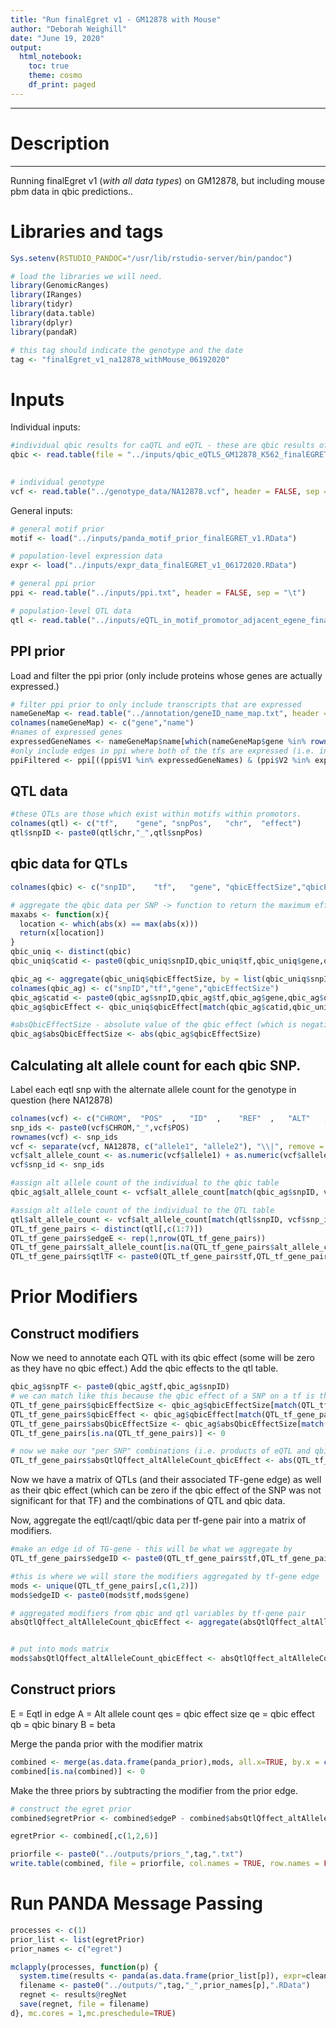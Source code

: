 ```yaml
---
title: "Run finalEgret v1 - GM12878 with Mouse"
author: "Deborah Weighill"
date: "June 19, 2020"
output:
  html_notebook:
    toc: true
    theme: cosmo
    df_print: paged
---
```

___
# Description
___

Running finalEgret v1 (*with all data types*) on GM12878, but including mouse pbm data in qbic predictions..

# Libraries and tags
```r
Sys.setenv(RSTUDIO_PANDOC="/usr/lib/rstudio-server/bin/pandoc")

# load the libraries we will need.
library(GenomicRanges)
library(IRanges)
library(tidyr)
library(data.table)
library(dplyr)
library(pandaR)

# this tag should indicate the genotype and the date
tag <- "finalEgret_v1_na12878_withMouse_06192020"
```

# Inputs

Individual inputs:
```r

#individual qbic results for caQTL and eQTL - these are qbic results of qtls which are (1) in motifs within the promotor region of genes (2) for eQTLs, the eGene is the adjacent gene, for caQTLs, the accessibility region overlaps the motif, (3) the vcf file of the individual(s) in question contains the QTL as an alternate allele and (4) the qbic effect is negative, is predicted from human pbms and predicts a change in binding.
qbic <- read.table(file = "../inputs/qbic_eQTLS_GM12878_K562_finalEGRET_v1_06182020_withMouse.txt", header = FALSE)

  
# individual genotype
vcf <- read.table("../genotype_data/NA12878.vcf", header = FALSE, sep = "\t")
```

General inputs:
```r

# general motif prior
motif <- load("../inputs/panda_motif_prior_finalEGRET_v1.RData")

# population-level expression data
expr <- load("../inputs/expr_data_finalEGRET_v1_06172020.RData")

# general ppi prior
ppi <- read.table("../inputs/ppi.txt", header = FALSE, sep = "\t")

# population-level QTL data
qtl <- read.table("../inputs/eQTL_in_motif_promotor_adjacent_egene_finalEGRET_v1_06172020.txt", header = FALSE)

```

## PPI prior
Load and filter the ppi prior (only include proteins whose genes are actually expressed.)
```r
# filter ppi prior to only include transcripts that are expressed
nameGeneMap <- read.table("../annotation/geneID_name_map.txt", header = FALSE)
colnames(nameGeneMap) <- c("gene","name")
#names of expressed genes
expressedGeneNames <- nameGeneMap$name[which(nameGeneMap$gene %in% rownames(clean_data))]
#only include edges in ppi where both of the tfs are expressed (i.e. in the above list)
ppiFiltered <- ppi[((ppi$V1 %in% expressedGeneNames) & (ppi$V2 %in% expressedGeneNames)),]
```

## QTL data
```r
#these QTLs are those which exist within motifs within promotors.
colnames(qtl) <- c("tf",	"gene", "snpPos",	"chr",	"effect")
qtl$snpID <- paste0(qtl$chr,"_",qtl$snpPos)
```

## qbic data for QTLs
```r
colnames(qbic) <- c("snpID",	"tf",	"gene",	"qbicEffectSize","qbicEffect")

# aggregate the qbic data per SNP -> function to return the maximum effect size of a qbic SNP 
maxabs <- function(x){
  location <- which(abs(x) == max(abs(x)))
  return(x[location])
}
qbic_uniq <- distinct(qbic)
qbic_uniq$catid <- paste0(qbic_uniq$snpID,qbic_uniq$tf,qbic_uniq$gene,qbic_uniq$qbicEffectSize)

qbic_ag <- aggregate(qbic_uniq$qbicEffectSize, by = list(qbic_uniq$snpID,qbic_uniq$tf,qbic_uniq$gene), FUN = maxabs)
colnames(qbic_ag) <- c("snpID","tf","gene","qbicEffectSize")
qbic_ag$catid <- paste0(qbic_ag$snpID,qbic_ag$tf,qbic_ag$gene,qbic_ag$qbicEffectSize)
qbic_ag$qbicEffect <- qbic_uniq$qbicEffect[match(qbic_ag$catid,qbic_uniq$catid)]

#absQbicEffectSize - absolute value of the qbic effect (which is negative)
qbic_ag$absQbicEffectSize <- abs(qbic_ag$qbicEffectSize)
```


## Calculating alt allele count for each qbic SNP.
Label each eqtl snp with the alternate allele count for the genotype in question (here NA12878)
```r
colnames(vcf) <- c("CHROM",  "POS"  ,   "ID"  ,    "REF"  ,   "ALT"   ,  "QUAL"   , "FILTER" , "INFO"   , "FORMAT", "NA12878")
snp_ids <- paste0(vcf$CHROM,"_",vcf$POS)
rownames(vcf) <- snp_ids
vcf <- separate(vcf, NA12878, c("allele1", "allele2"), "\\|", remove = TRUE)
vcf$alt_allele_count <- as.numeric(vcf$allele1) + as.numeric(vcf$allele2)
vcf$snp_id <- snp_ids

#assign alt allele count of the individual to the qbic table
qbic_ag$alt_allele_count <- vcf$alt_allele_count[match(qbic_ag$snpID, vcf$snp_id)]

#assign alt allele count of the individual to the QTL table
qtl$alt_allele_count <- vcf$alt_allele_count[match(qtl$snpID, vcf$snp_id)]
QTL_tf_gene_pairs <- distinct(qtl[,c(1:7)])
QTL_tf_gene_pairs$edgeE <- rep(1,nrow(QTL_tf_gene_pairs))
QTL_tf_gene_pairs$alt_allele_count[is.na(QTL_tf_gene_pairs$alt_allele_count)] <- 0
QTL_tf_gene_pairs$qtlTF <- paste0(QTL_tf_gene_pairs$tf,QTL_tf_gene_pairs$snpID)
```


# Prior Modifiers

## Construct modifiers

Now we need to annotate each QTL with its qbic effect (some will be zero as they have no qbic effect.) Add the qbic effects to the qtl table.

```r

qbic_ag$snpTF <- paste0(qbic_ag$tf,qbic_ag$snpID)
# we can match like this because the qbic effect of a SNP on a tf is the same no matter what nearby gene it is assigned to.
QTL_tf_gene_pairs$qbicEffectSize <- qbic_ag$qbicEffectSize[match(QTL_tf_gene_pairs$qtlTF, qbic_ag$snpTF)]
QTL_tf_gene_pairs$qbicEffect <- qbic_ag$qbicEffect[match(QTL_tf_gene_pairs$qtlTF, qbic_ag$snpTF)]
QTL_tf_gene_pairs$absQbicEffectSize <- qbic_ag$absQbicEffectSize[match(QTL_tf_gene_pairs$qtlTF, qbic_ag$snpTF)]
QTL_tf_gene_pairs[is.na(QTL_tf_gene_pairs)] <- 0

# now we make our "per SNP" combinations (i.e. products of eQTL and qbic variables)
QTL_tf_gene_pairs$absQtlQffect_altAlleleCount_qbicEffect <- abs(QTL_tf_gene_pairs$effect) * QTL_tf_gene_pairs$alt_allele_count * QTL_tf_gene_pairs$qbicEffect

```

Now we have a matrix of QTLs (and their associated TF-gene edge) as well as their qbic effect (which can be zero if the qbic effect of the SNP was not significant for that TF) and the combinations of QTL and qbic data.

Now, aggregate the eqtl/caqtl/qbic data per tf-gene pair into a matrix of modifiers. 

```r
#make an edge id of TG-gene - this will be what we aggregate by
QTL_tf_gene_pairs$edgeID <- paste0(QTL_tf_gene_pairs$tf,QTL_tf_gene_pairs$gene)

#this is where we will store the modifiers aggregated by tf-gene edge
mods <- unique(QTL_tf_gene_pairs[,c(1,2)])
mods$edgeID <- paste0(mods$tf,mods$gene)

# aggregated modifiers from qbic and qtl variables by tf-gene pair
absQtlQffect_altAlleleCount_qbicEffect <- aggregate(absQtlQffect_altAlleleCount_qbicEffect ~ edgeID, data=QTL_tf_gene_pairs, FUN=sum)


# put into mods matrix
mods$absQtlQffect_altAlleleCount_qbicEffect <- absQtlQffect_altAlleleCount_qbicEffect$absQtlQffect_altAlleleCount_qbicEffect[match(mods$edgeID, absQtlQffect_altAlleleCount_qbicEffect$edgeID)]
```


## Construct priors

E = Eqtl in edge
A = Alt allele count
qes = qbic effect size
qe = qbic effect
qb = qbic binary
B = beta

Merge the panda prior with the modifier matrix
```r
combined <- merge(as.data.frame(panda_prior),mods, all.x=TRUE, by.x = c(1,2),by.y = c(1,2))
combined[is.na(combined)] <- 0
```

Make the three priors by subtracting the modifier from the prior edge.
```r
# construct the egret prior
combined$egretPrior <- combined$edgeP - combined$absQtlQffect_altAlleleCount_qbicEffect

egretPrior <- combined[,c(1,2,6)]

priorfile <- paste0("../outputs/priors_",tag,".txt")
write.table(combined, file = priorfile, col.names = TRUE, row.names = FALSE, sep = "\t", quote = FALSE)
```


# Run PANDA Message Passing 

```r
processes <- c(1)
prior_list <- list(egretPrior)
prior_names <- c("egret")

mclapply(processes, function(p) {
  system.time(results <- panda(as.data.frame(prior_list[p]), expr=clean_data, ppi=ppiFiltered,progress=TRUE, remove.missing.ppi = TRUE, remove.missing.motif = TRUE, remove.missing.genes = TRUE))
  filename <- paste0("../outputs/",tag,"_",prior_names[p],".RData")
  regnet <- results@regNet
  save(regnet, file = filename)
d}, mc.cores = 1,mc.preschedule=TRUE)
```
